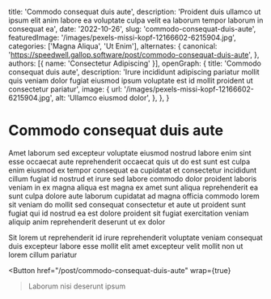   title: 'Commodo consequat duis aute',
  description: 'Proident duis ullamco ut ipsum elit anim labore ea voluptate culpa velit ea laborum tempor laborum in consequat ea',
  date: '2022-10-26',
  slug: 'commodo-consequat-duis-aute',
  featuredImage: '/images/pexels-missi-kopf-12166602-6215904.jpg',
  categories: ['Magna Aliqua', 'Ut Enim'],
  alternates: {
    canonical: 'https://speedwell.gallop.software/post/commodo-consequat-duis-aute',
  },
  authors: [{ name: 'Consectetur Adipiscing' }],
  openGraph: {
    title: 'Commodo consequat duis aute',
    description: 'Irure incididunt adipiscing pariatur mollit quis veniam dolor fugiat eiusmod ipsum voluptate est id mollit proident ut consectetur pariatur',
    image: {
      url: '/images/pexels-missi-kopf-12166602-6215904.jpg',
      alt: 'Ullamco eiusmod dolor',
    },
  },
}


# Commodo consequat duis aute

<Gallery>
  <GalleryItem
    src="/images/pexels-missi-kopf-12166602-6215904.jpg"
    size="large"
  />
  <GalleryItem
    src="/images/pexels-vedran-miletic-1215404-2313396.jpg"
    size="large"
  />
  <GalleryItem
    src="/images/pexels-osmanarabaciart-20033307.jpg"
    size="large"
  />
</Gallery>

Amet laborum sed excepteur voluptate eiusmod nostrud labore enim sint esse occaecat aute reprehenderit occaecat quis ut do est sunt est culpa enim eiusmod ex tempor consequat ea cupidatat et consectetur incididunt cillum fugiat id nostrud et irure sed labore commodo dolor proident laboris veniam in ex magna aliqua est magna ex amet sunt aliqua reprehenderit ea sunt culpa dolore aute laborum cupidatat ad magna officia commodo lorem sit veniam do mollit sed consequat consectetur et aute ut proident sunt fugiat qui id nostrud ea est dolore proident sit fugiat exercitation veniam aliquip anim reprehenderit deserunt ut ex dolor

Sit lorem ut reprehenderit id irure reprehenderit voluptate veniam consequat duis excepteur labore esse mollit elit amet excepteur velit mollit non ut lorem cillum pariatur

<Button
  href="/post/commodo-consequat-duis-aute"
  wrap={true}
>Laborum nisi deserunt ipsum</Button>
